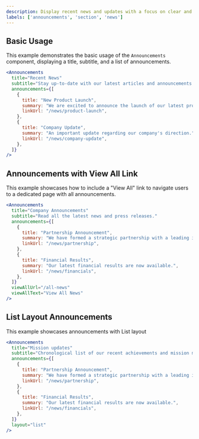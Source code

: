 ```yaml
---
description: Display recent news and updates with a focus on clear and organized presentation.
labels: ['announcements', 'section', 'news']
---
```


## Basic Usage

This example demonstrates the basic usage of the `Announcements` component, displaying a title, subtitle, and a list of announcements.

```jsx
<Announcements
  title="Recent News"
  subtitle="Stay up-to-date with our latest articles and announcements."
  announcements={[
    {
      title: "New Product Launch",
      summary: "We are excited to announce the launch of our latest product.",
      linkUrl: "/news/product-launch",
    },
    {
      title: "Company Update",
      summary: "An important update regarding our company's direction.",
      linkUrl: "/news/company-update",
    },
  ]}
/>
```
## Announcements with View All Link
This example showcases how to include a "View All" link to navigate users to a dedicated page with all announcements.
```jsx
<Announcements
  title="Company Announcements"
  subtitle="Read all the latest news and press releases."
  announcements={[
    {
      title: "Partnership Announcement",
      summary: "We have formed a strategic partnership with a leading industry player.",
      linkUrl: "/news/partnership",
    },
    {
      title: "Financial Results",
      summary: "Our latest financial results are now available.",
      linkUrl: "/news/financials",
    },
  ]}
  viewAllUrl="/all-news"
  viewAllText="View All News"
/>
```
## List Layout Announcements
This example showcases announcements with List layout
```jsx
<Announcements
  title="Mission updates"
  subtitle="Chronological list of our recent achievements and mission milestones."
  announcements={[
    {
      title: "Partnership Announcement",
      summary: "We have formed a strategic partnership with a leading industry player.",
      linkUrl: "/news/partnership",
    },
    {
      title: "Financial Results",
      summary: "Our latest financial results are now available.",
      linkUrl: "/news/financials",
    },
  ]}
  layout="list"
/>